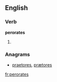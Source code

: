 
==English==

===Verb===
'''perorates'''

# {{third-person singular of|[[perorate]]}}

===Anagrams===
* [[praetores#English|praetores]], [[prætores#English|prætores]]

[[fr:perorates]]